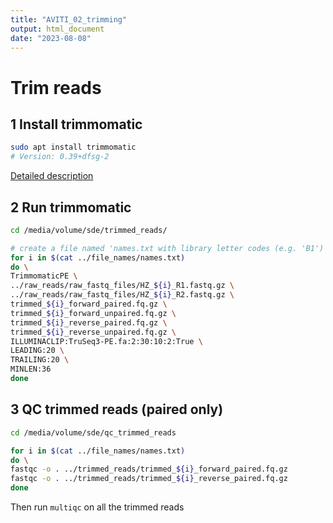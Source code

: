 ```yaml
---
title: "AVITI_02_trimming"
output: html_document
date: "2023-08-08"
---
```

# Trim reads
## 1 Install trimmomatic
```bash
sudo apt install trimmomatic
# Version: 0.39+dfsg-2
```
[Detailed description](http://www.usadellab.org/cms/?page=trimmomatic)

## 2 Run trimmomatic
```bash
cd /media/volume/sde/trimmed_reads/

# create a file named 'names.txt with library letter codes (e.g. 'B1') in each row
for i in $(cat ../file_names/names.txt)
do \
TrimmomaticPE \
../raw_reads/raw_fastq_files/HZ_${i}_R1.fastq.gz \
../raw_reads/raw_fastq_files/HZ_${i}_R2.fastq.gz \
trimmed_${i}_forward_paired.fq.gz \
trimmed_${i}_forward_unpaired.fq.gz \
trimmed_${i}_reverse_paired.fq.gz \
trimmed_${i}_reverse_unpaired.fq.gz \
ILLUMINACLIP:TruSeq3-PE.fa:2:30:10:2:True \
LEADING:20 \
TRAILING:20 \
MINLEN:36
done
```

## 3 QC trimmed reads (paired only)
```bash
cd /media/volume/sde/qc_trimmed_reads

for i in $(cat ../file_names/names.txt)
do \
fastqc -o . ../trimmed_reads/trimmed_${i}_forward_paired.fq.gz
fastqc -o . ../trimmed_reads/trimmed_${i}_reverse_paired.fq.gz
done
```

Then run ```multiqc``` on all the trimmed reads
